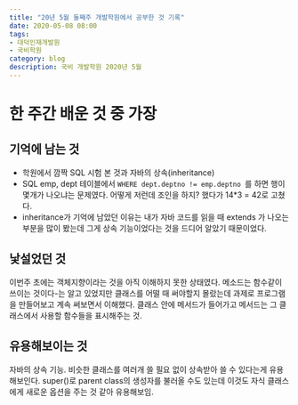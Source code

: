 ```yaml
---
title: "20년 5월 둘째주 개발학원에서 공부한 것 기록"
date: 2020-05-08 08:00
tags:
- 대덕인재개발원
- 국비학원
category: blog
description: 국비 개발학원 2020년 5월
---
```


# 한 주간 배운 것 중 가장

## 기억에 남는 것

- 학원에서 깜짝 SQL 시험 본 것과 자바의 상속(inheritance) 
- SQL emp, dept 테이블에서 `WHERE dept.deptno != emp.deptno `를 하면 행이 몇개가 나오냐는 문제였다. 어떻게 저런데 조인을 하지? 했다가 14*3 = 42로 고쳤다. 
- inheritance가 기억에 남았던 이유는 내가 자바 코드를 읽을 때 extends 가 나오는 부분을 많이 봤는데 그게 상속 기능이었다는 것을 드디어 알았기 때문이었다.

## 낯설었던 것

이번주 초에는 객체지향이라는 것을 아직 이해하지 못한 상태였다. 메소드는 함수같이 쓰이는 것이다-는 알고 있었지만 클래스를 어떨 때 써야할지 몰랐는데 과제로 프로그램을 만들어보고 계속 써보면서 이해했다. 클래스 안에 메서드가 들어가고 메서드는 그 클래스에서 사용할 함수들을 표시해주는 것.

## 유용해보이는 것

자바의 상속 기능. 비슷한 클래스를 여러개 쓸 필요 없이 상속받아 쓸 수 있다는게 유용해보인다. super()로 parent class의 생성자를 불러올 수도 있는데 이것도 자식 클래스에게 새로운 옵션을 주는 것 같아 유용해보임.